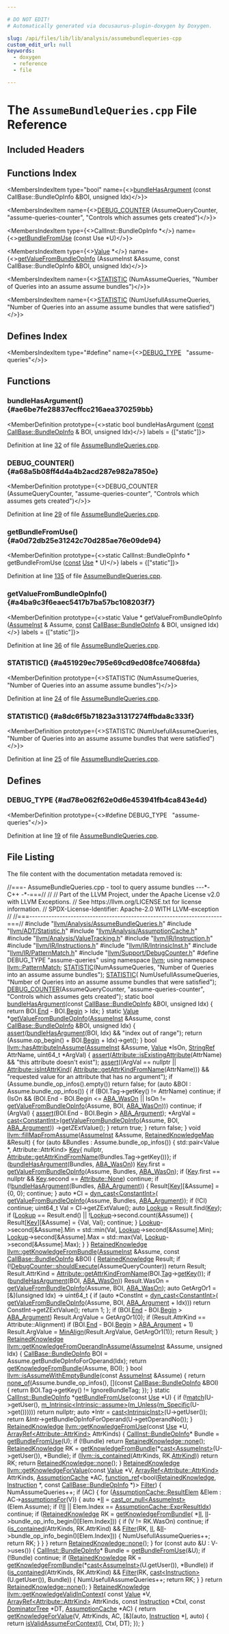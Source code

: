 ```yaml
---

# DO NOT EDIT!
# Automatically generated via docusaurus-plugin-doxygen by Doxygen.

slug: /api/files/lib/lib/analysis/assumebundlequeries-cpp
custom_edit_url: null
keywords:
  - doxygen
  - reference
  - file

---
```





# The `AssumeBundleQueries.cpp` File Reference

<DoxygenPage pluginConfig={pluginConfig}>



## Included Headers

<IncludesList>
<IncludesListItem
  filePath="llvm/Analysis/AssumeBundleQueries.h"
  permalink="/docs/api/files/include/include/llvm/include/llvm/analysis/assumebundlequeries-h"
  isLocal="true" />
<IncludesListItem
  filePath="llvm/ADT/Statistic.h"
  permalink="/docs/api/files/include/include/llvm/include/llvm/adt/statistic-h"
  isLocal="true" />
<IncludesListItem
  filePath="llvm/Analysis/AssumptionCache.h"
  permalink="/docs/api/files/include/include/llvm/include/llvm/analysis/assumptioncache-h"
  isLocal="true" />
<IncludesListItem
  filePath="llvm/Analysis/ValueTracking.h"
  permalink="/docs/api/files/include/include/llvm/include/llvm/analysis/valuetracking-h"
  isLocal="true" />
<IncludesListItem
  filePath="llvm/IR/Instruction.h"
  permalink="/docs/api/files/include/include/llvm/include/llvm/ir/instruction-h"
  isLocal="true" />
<IncludesListItem
  filePath="llvm/IR/Instructions.h"
  permalink="/docs/api/files/include/include/llvm/include/llvm/ir/instructions-h"
  isLocal="true" />
<IncludesListItem
  filePath="llvm/IR/IntrinsicInst.h"
  permalink="/docs/api/files/include/include/llvm/include/llvm/ir/intrinsicinst-h"
  isLocal="true" />
<IncludesListItem
  filePath="llvm/IR/PatternMatch.h"
  permalink="/docs/api/files/include/include/llvm/include/llvm/ir/patternmatch-h"
  isLocal="true" />
<IncludesListItem
  filePath="llvm/Support/DebugCounter.h"
  permalink="/docs/api/files/include/include/llvm/include/llvm/support/debugcounter-h"
  isLocal="true" />
</IncludesList>

## Functions Index

<MembersIndex>

<MembersIndexItem
  type="bool"
  name={<><a href="#ae6be7fe28837ecffcc216aea370259bb">bundleHasArgument</a> (const CallBase::BundleOpInfo &amp;BOI, unsigned Idx)</>}>
</MembersIndexItem>

<MembersIndexItem
  name={<><a href="#a68a5b08ff4d4a4b2acd287e982a7850e">DEBUG&#95;COUNTER</a> (AssumeQueryCounter, &quot;assume-queries-counter&quot;, &quot;Controls which assumes gets created&quot;)</>}>
</MembersIndexItem>

<MembersIndexItem
  type={<>CallInst::BundleOpInfo &#42;</>}
  name={<><a href="#a0d72db25e31242c70d285ae76e09de94">getBundleFromUse</a> (const Use &#42;U)</>}>
</MembersIndexItem>

<MembersIndexItem
  type={<><a href="/docs/api/classes/llvm/value">Value</a> &#42;</>}
  name={<><a href="#a4ba9c3f6eaec5417b7ba57bc108203f7">getValueFromBundleOpInfo</a> (AssumeInst &amp;Assume, const CallBase::BundleOpInfo &amp;BOI, unsigned Idx)</>}>
</MembersIndexItem>

<MembersIndexItem
  name={<><a href="#a451929ec795e69cd9ed08fce74068fda">STATISTIC</a> (NumAssumeQueries, &quot;Number of Queries into an assume assume bundles&quot;)</>}>
</MembersIndexItem>

<MembersIndexItem
  name={<><a href="#a8dc6f5b71823a31317274ffbda8c333f">STATISTIC</a> (NumUsefullAssumeQueries, &quot;Number of Queries into an assume assume bundles that were satisfied&quot;)</>}>
</MembersIndexItem>

</MembersIndex>

## Defines Index

<MembersIndex>

<MembersIndexItem
  type="#define"
  name={<><a href="#ad78e062f62e0d6e453941fb4ca843e4d">DEBUG&#95;TYPE</a>&nbsp;&nbsp;&nbsp;&quot;assume-queries&quot;</>}>
</MembersIndexItem>

</MembersIndex>


<SectionDefinition>

## Functions

### bundleHasArgument() {#ae6be7fe28837ecffcc216aea370259bb}

<MemberDefinition
  prototype={<>static bool bundleHasArgument (<a href="/docs/api/files/lib/lib/target/lib/target/aarch64/aarch64promoteconstant-cpp/#a90f8350fecae261c25be85d38b451bff">const</a> <a href="/docs/api/structs/llvm/callbase/bundleopinfo">CallBase::BundleOpInfo</a> &amp; BOI, unsigned Idx)</>}
  labels = {["static"]}>

Definition at line <a href="#l00032">32</a> of file <a href="/docs/api/files/lib/lib/analysis/assumebundlequeries-cpp">AssumeBundleQueries.cpp</a>.
</MemberDefinition>

### DEBUG&#95;COUNTER() {#a68a5b08ff4d4a4b2acd287e982a7850e}

<MemberDefinition
  prototype={<>DEBUG&#95;COUNTER (AssumeQueryCounter, &quot;assume-queries-counter&quot;, &quot;Controls which assumes gets created&quot;)</>}>

Definition at line <a href="#l00029">29</a> of file <a href="/docs/api/files/lib/lib/analysis/assumebundlequeries-cpp">AssumeBundleQueries.cpp</a>.
</MemberDefinition>

### getBundleFromUse() {#a0d72db25e31242c70d285ae76e09de94}

<MemberDefinition
  prototype={<>static CallInst::BundleOpInfo &#42; getBundleFromUse (<a href="/docs/api/files/lib/lib/target/lib/target/aarch64/aarch64promoteconstant-cpp/#a90f8350fecae261c25be85d38b451bff">const</a> <a href="/docs/api/classes/llvm/use">Use</a> &#42; U)</>}
  labels = {["static"]}>

Definition at line <a href="#l00135">135</a> of file <a href="/docs/api/files/lib/lib/analysis/assumebundlequeries-cpp">AssumeBundleQueries.cpp</a>.
</MemberDefinition>

### getValueFromBundleOpInfo() {#a4ba9c3f6eaec5417b7ba57bc108203f7}

<MemberDefinition
  prototype={<>static Value &#42; getValueFromBundleOpInfo (<a href="/docs/api/classes/llvm/assumeinst">AssumeInst</a> &amp; Assume, <a href="/docs/api/files/lib/lib/target/lib/target/aarch64/aarch64promoteconstant-cpp/#a90f8350fecae261c25be85d38b451bff">const</a> <a href="/docs/api/structs/llvm/callbase/bundleopinfo">CallBase::BundleOpInfo</a> &amp; BOI, unsigned Idx)</>}
  labels = {["static"]}>

Definition at line <a href="#l00036">36</a> of file <a href="/docs/api/files/lib/lib/analysis/assumebundlequeries-cpp">AssumeBundleQueries.cpp</a>.
</MemberDefinition>

### STATISTIC() {#a451929ec795e69cd9ed08fce74068fda}

<MemberDefinition
  prototype={<>STATISTIC (NumAssumeQueries, &quot;Number of Queries into an assume assume bundles&quot;)</>}>

Definition at line <a href="#l00024">24</a> of file <a href="/docs/api/files/lib/lib/analysis/assumebundlequeries-cpp">AssumeBundleQueries.cpp</a>.
</MemberDefinition>

### STATISTIC() {#a8dc6f5b71823a31317274ffbda8c333f}

<MemberDefinition
  prototype={<>STATISTIC (NumUsefullAssumeQueries, &quot;Number of Queries into an assume assume bundles that were satisfied&quot;)</>}>

Definition at line <a href="#l00025">25</a> of file <a href="/docs/api/files/lib/lib/analysis/assumebundlequeries-cpp">AssumeBundleQueries.cpp</a>.
</MemberDefinition>

</SectionDefinition>

<SectionDefinition>

## Defines

### DEBUG&#95;TYPE {#ad78e062f62e0d6e453941fb4ca843e4d}

<MemberDefinition
  prototype={<>#define DEBUG&#95;TYPE&nbsp;&nbsp;&nbsp;&quot;assume-queries&quot;</>}>

Definition at line <a href="#l00019">19</a> of file <a href="/docs/api/files/lib/lib/analysis/assumebundlequeries-cpp">AssumeBundleQueries.cpp</a>.
</MemberDefinition>

</SectionDefinition>

## File Listing

The file content with the documentation metadata removed is:

<ProgramListing>

<Link id="l00001" /><CodeLine lineNumber="1"><Highlight kind="comment">//===- AssumeBundleQueries.cpp - tool to query assume bundles ---&#42;- C++ -&#42;-===//</Highlight><Highlight kind="normal"></Highlight></CodeLine>
<Link id="l00002" /><CodeLine lineNumber="2"><Highlight kind="normal"></Highlight><Highlight kind="comment">//</Highlight><Highlight kind="normal"></Highlight></CodeLine>
<Link id="l00003" /><CodeLine lineNumber="3"><Highlight kind="normal"></Highlight><Highlight kind="comment">// Part of the LLVM Project, under the Apache License v2.0 with LLVM Exceptions.</Highlight><Highlight kind="normal"></Highlight></CodeLine>
<Link id="l00004" /><CodeLine lineNumber="4"><Highlight kind="normal"></Highlight><Highlight kind="comment">// See https://llvm.org/LICENSE.txt for license information.</Highlight><Highlight kind="normal"></Highlight></CodeLine>
<Link id="l00005" /><CodeLine lineNumber="5"><Highlight kind="normal"></Highlight><Highlight kind="comment">// SPDX-License-Identifier: Apache-2.0 WITH LLVM-exception</Highlight><Highlight kind="normal"></Highlight></CodeLine>
<Link id="l00006" /><CodeLine lineNumber="6"><Highlight kind="normal"></Highlight><Highlight kind="comment">//</Highlight><Highlight kind="normal"></Highlight></CodeLine>
<Link id="l00007" /><CodeLine lineNumber="7"><Highlight kind="normal"></Highlight><Highlight kind="comment">//===----------------------------------------------------------------------===//</Highlight><Highlight kind="normal"></Highlight></CodeLine>
<Link id="l00008" /><CodeLine lineNumber="8"><Highlight kind="normal"></Highlight></CodeLine>
<Link id="l00009" /><CodeLine lineNumber="9"><Highlight kind="normal"></Highlight><Highlight kind="preprocessor">#include &quot;<a href="/docs/api/files/include/include/llvm/include/llvm/analysis/assumebundlequeries-h">llvm/Analysis/AssumeBundleQueries.h</a>&quot;</Highlight><Highlight kind="normal"></Highlight></CodeLine>
<Link id="l00010" /><CodeLine lineNumber="10"><Highlight kind="normal"></Highlight><Highlight kind="preprocessor">#include &quot;<a href="/docs/api/files/include/include/llvm/include/llvm/adt/statistic-h">llvm/ADT/Statistic.h</a>&quot;</Highlight><Highlight kind="normal"></Highlight></CodeLine>
<Link id="l00011" /><CodeLine lineNumber="11"><Highlight kind="normal"></Highlight><Highlight kind="preprocessor">#include &quot;<a href="/docs/api/files/include/include/llvm/include/llvm/analysis/assumptioncache-h">llvm/Analysis/AssumptionCache.h</a>&quot;</Highlight><Highlight kind="normal"></Highlight></CodeLine>
<Link id="l00012" /><CodeLine lineNumber="12"><Highlight kind="normal"></Highlight><Highlight kind="preprocessor">#include &quot;<a href="/docs/api/files/include/include/llvm/include/llvm/analysis/valuetracking-h">llvm/Analysis/ValueTracking.h</a>&quot;</Highlight><Highlight kind="normal"></Highlight></CodeLine>
<Link id="l00013" /><CodeLine lineNumber="13"><Highlight kind="normal"></Highlight><Highlight kind="preprocessor">#include &quot;<a href="/docs/api/files/include/include/llvm/include/llvm/ir/instruction-h">llvm/IR/Instruction.h</a>&quot;</Highlight><Highlight kind="normal"></Highlight></CodeLine>
<Link id="l00014" /><CodeLine lineNumber="14"><Highlight kind="normal"></Highlight><Highlight kind="preprocessor">#include &quot;<a href="/docs/api/files/include/include/llvm/include/llvm/ir/instructions-h">llvm/IR/Instructions.h</a>&quot;</Highlight><Highlight kind="normal"></Highlight></CodeLine>
<Link id="l00015" /><CodeLine lineNumber="15"><Highlight kind="normal"></Highlight><Highlight kind="preprocessor">#include &quot;<a href="/docs/api/files/include/include/llvm/include/llvm/ir/intrinsicinst-h">llvm/IR/IntrinsicInst.h</a>&quot;</Highlight><Highlight kind="normal"></Highlight></CodeLine>
<Link id="l00016" /><CodeLine lineNumber="16"><Highlight kind="normal"></Highlight><Highlight kind="preprocessor">#include &quot;<a href="/docs/api/files/include/include/llvm/include/llvm/ir/patternmatch-h">llvm/IR/PatternMatch.h</a>&quot;</Highlight><Highlight kind="normal"></Highlight></CodeLine>
<Link id="l00017" /><CodeLine lineNumber="17"><Highlight kind="normal"></Highlight><Highlight kind="preprocessor">#include &quot;<a href="/docs/api/files/include/include/llvm/include/llvm/support/debugcounter-h">llvm/Support/DebugCounter.h</a>&quot;</Highlight><Highlight kind="normal"></Highlight></CodeLine>
<Link id="l00018" /><CodeLine lineNumber="18"><Highlight kind="normal"></Highlight></CodeLine>
<Link id="l00019" /><CodeLine lineNumber="19" lineLink="#ad78e062f62e0d6e453941fb4ca843e4d"><Highlight kind="normal"></Highlight><Highlight kind="preprocessor">#define DEBUG&#95;TYPE &quot;assume-queries&quot;</Highlight><Highlight kind="normal"></Highlight></CodeLine>
<Link id="l00020" /><CodeLine lineNumber="20"><Highlight kind="normal"></Highlight></CodeLine>
<Link id="l00021" /><CodeLine lineNumber="21"><Highlight kind="normal"></Highlight><Highlight kind="keyword">using namespace </Highlight><Highlight kind="normal"><a href="/docs/api/namespaces/llvm">llvm</a>;</Highlight></CodeLine>
<Link id="l00022" /><CodeLine lineNumber="22"><Highlight kind="normal"></Highlight><Highlight kind="keyword">using namespace </Highlight><Highlight kind="normal"><a href="/docs/api/namespaces/llvm/patternmatch">llvm::PatternMatch</a>;</Highlight></CodeLine>
<Link id="l00023" /><CodeLine lineNumber="23"><Highlight kind="normal"></Highlight></CodeLine>
<Link id="l00024" /><CodeLine lineNumber="24" lineLink="#a451929ec795e69cd9ed08fce74068fda"><Highlight kind="normal"><a href="/docs/api/files/include/include/llvm/include/llvm/adt/statistic-h/#ad6117415b93e5675d5a6c8e1855b3b2f">STATISTIC</a>(NumAssumeQueries, </Highlight><Highlight kind="stringliteral">&quot;Number of Queries into an assume assume bundles&quot;</Highlight><Highlight kind="normal">);</Highlight></CodeLine>
<Link id="l00025" /><CodeLine lineNumber="25" lineLink="#a8dc6f5b71823a31317274ffbda8c333f"><Highlight kind="normal"><a href="/docs/api/files/include/include/llvm/include/llvm/adt/statistic-h/#ad6117415b93e5675d5a6c8e1855b3b2f">STATISTIC</a>(</Highlight></CodeLine>
<Link id="l00026" /><CodeLine lineNumber="26"><Highlight kind="normal">    NumUsefullAssumeQueries,</Highlight></CodeLine>
<Link id="l00027" /><CodeLine lineNumber="27"><Highlight kind="normal">    </Highlight><Highlight kind="stringliteral">&quot;Number of Queries into an assume assume bundles that were satisfied&quot;</Highlight><Highlight kind="normal">);</Highlight></CodeLine>
<Link id="l00028" /><CodeLine lineNumber="28"><Highlight kind="normal"></Highlight></CodeLine>
<Link id="l00029" /><CodeLine lineNumber="29" lineLink="#a68a5b08ff4d4a4b2acd287e982a7850e"><Highlight kind="normal"><a href="/docs/api/files/include/include/llvm/include/llvm/support/debugcounter-h/#a0a175e0c17c3f2a0570e919ab68da2a4">DEBUG&#95;COUNTER</a>(AssumeQueryCounter, </Highlight><Highlight kind="stringliteral">&quot;assume-queries-counter&quot;</Highlight><Highlight kind="normal">,</Highlight></CodeLine>
<Link id="l00030" /><CodeLine lineNumber="30"><Highlight kind="normal">              </Highlight><Highlight kind="stringliteral">&quot;Controls which assumes gets created&quot;</Highlight><Highlight kind="normal">);</Highlight></CodeLine>
<Link id="l00031" /><CodeLine lineNumber="31"><Highlight kind="normal"></Highlight></CodeLine>
<Link id="l00032" /><CodeLine lineNumber="32" lineLink="#ae6be7fe28837ecffcc216aea370259bb"><Highlight kind="normal"></Highlight><Highlight kind="keyword">static</Highlight><Highlight kind="normal"> </Highlight><Highlight kind="keywordtype">bool</Highlight><Highlight kind="normal"> <a href="#ae6be7fe28837ecffcc216aea370259bb">bundleHasArgument</a>(</Highlight><Highlight kind="keyword">const</Highlight><Highlight kind="normal"> <a href="/docs/api/structs/llvm/callbase/bundleopinfo">CallBase::BundleOpInfo</a> &amp;BOI, </Highlight><Highlight kind="keywordtype">unsigned</Highlight><Highlight kind="normal"> Idx) &#123;</Highlight></CodeLine>
<Link id="l00033" /><CodeLine lineNumber="33"><Highlight kind="normal">  </Highlight><Highlight kind="keywordflow">return</Highlight><Highlight kind="normal"> BOI.<a href="/docs/api/structs/llvm/callbase/bundleopinfo/#ada395c3a073fdc65e96bf018d9d0cf4f">End</a> - BOI.<a href="/docs/api/structs/llvm/callbase/bundleopinfo/#af823d55c0067f516522508d1a38b2992">Begin</a> &gt; Idx;</Highlight></CodeLine>
<Link id="l00034" /><CodeLine lineNumber="34"><Highlight kind="normal">&#125;</Highlight></CodeLine>
<Link id="l00035" /><CodeLine lineNumber="35"><Highlight kind="normal"></Highlight></CodeLine>
<Link id="l00036" /><CodeLine lineNumber="36" lineLink="#a4ba9c3f6eaec5417b7ba57bc108203f7"><Highlight kind="normal"></Highlight><Highlight kind="keyword">static</Highlight><Highlight kind="normal"> <a href="/docs/api/classes/llvm/value">Value</a> &#42;<a href="#a4ba9c3f6eaec5417b7ba57bc108203f7">getValueFromBundleOpInfo</a>(<a href="/docs/api/classes/llvm/assumeinst">AssumeInst</a> &amp;Assume,</Highlight></CodeLine>
<Link id="l00037" /><CodeLine lineNumber="37"><Highlight kind="normal">                                       </Highlight><Highlight kind="keyword">const</Highlight><Highlight kind="normal"> <a href="/docs/api/structs/llvm/callbase/bundleopinfo">CallBase::BundleOpInfo</a> &amp;BOI,</Highlight></CodeLine>
<Link id="l00038" /><CodeLine lineNumber="38"><Highlight kind="normal">                                       </Highlight><Highlight kind="keywordtype">unsigned</Highlight><Highlight kind="normal"> Idx) &#123;</Highlight></CodeLine>
<Link id="l00039" /><CodeLine lineNumber="39"><Highlight kind="normal">  <a href="/docs/api/files/lib/lib/target/lib/target/amdgpu/silowercontrolflow-cpp/#a4868c5d81c5ccc98c47aeab6244346a0">assert</a>(<a href="#ae6be7fe28837ecffcc216aea370259bb">bundleHasArgument</a>(BOI, Idx) &amp;&amp; </Highlight><Highlight kind="stringliteral">&quot;index out of range&quot;</Highlight><Highlight kind="normal">);</Highlight></CodeLine>
<Link id="l00040" /><CodeLine lineNumber="40"><Highlight kind="normal">  </Highlight><Highlight kind="keywordflow">return</Highlight><Highlight kind="normal"> (Assume.op&#95;begin() + BOI.<a href="/docs/api/structs/llvm/callbase/bundleopinfo/#af823d55c0067f516522508d1a38b2992">Begin</a> + Idx)-&gt;get();</Highlight></CodeLine>
<Link id="l00041" /><CodeLine lineNumber="41"><Highlight kind="normal">&#125;</Highlight></CodeLine>
<Link id="l00042" /><CodeLine lineNumber="42"><Highlight kind="normal"></Highlight></CodeLine>
<Link id="l00043" /><CodeLine lineNumber="43" lineLink="/docs/api/namespaces/llvm/#ac175548dea024de495368b0dcd301f09"><Highlight kind="normal"></Highlight><Highlight kind="keywordtype">bool</Highlight><Highlight kind="normal"> <a href="/docs/api/namespaces/llvm/#ac175548dea024de495368b0dcd301f09">llvm::hasAttributeInAssume</a>(<a href="/docs/api/classes/llvm/assumeinst">AssumeInst</a> &amp;Assume, <a href="/docs/api/classes/llvm/value">Value</a> &#42;IsOn,</Highlight></CodeLine>
<Link id="l00044" /><CodeLine lineNumber="44"><Highlight kind="normal">                                <a href="/docs/api/classes/llvm/stringref">StringRef</a> AttrName, uint64&#95;t &#42;ArgVal) &#123;</Highlight></CodeLine>
<Link id="l00045" /><CodeLine lineNumber="45"><Highlight kind="normal">  <a href="/docs/api/files/lib/lib/target/lib/target/amdgpu/silowercontrolflow-cpp/#a4868c5d81c5ccc98c47aeab6244346a0">assert</a>(<a href="/docs/api/classes/llvm/attribute/#a9b0a1acb1f888349f2e47466c73f2d97">Attribute::isExistingAttribute</a>(AttrName) &amp;&amp;</Highlight></CodeLine>
<Link id="l00046" /><CodeLine lineNumber="46"><Highlight kind="normal">         </Highlight><Highlight kind="stringliteral">&quot;this attribute doesn&#39;t exist&quot;</Highlight><Highlight kind="normal">);</Highlight></CodeLine>
<Link id="l00047" /><CodeLine lineNumber="47"><Highlight kind="normal">  <a href="/docs/api/files/lib/lib/target/lib/target/amdgpu/silowercontrolflow-cpp/#a4868c5d81c5ccc98c47aeab6244346a0">assert</a>((ArgVal == </Highlight><Highlight kind="keyword">nullptr</Highlight><Highlight kind="normal"> || <a href="/docs/api/classes/llvm/attribute/#ac2d5f8ba4215304f89a401248abed393">Attribute::isIntAttrKind</a>(</Highlight></CodeLine>
<Link id="l00048" /><CodeLine lineNumber="48"><Highlight kind="normal">                                   <a href="/docs/api/classes/llvm/attribute/#a0c53a4c5456480dc377772d5d2f4f832">Attribute::getAttrKindFromName</a>(AttrName))) &amp;&amp;</Highlight></CodeLine>
<Link id="l00049" /><CodeLine lineNumber="49"><Highlight kind="normal">         </Highlight><Highlight kind="stringliteral">&quot;requested value for an attribute that has no argument&quot;</Highlight><Highlight kind="normal">);</Highlight></CodeLine>
<Link id="l00050" /><CodeLine lineNumber="50"><Highlight kind="normal">  </Highlight><Highlight kind="keywordflow">if</Highlight><Highlight kind="normal"> (Assume.bundle&#95;op&#95;infos().empty())</Highlight></CodeLine>
<Link id="l00051" /><CodeLine lineNumber="51"><Highlight kind="normal">    </Highlight><Highlight kind="keywordflow">return</Highlight><Highlight kind="normal"> </Highlight><Highlight kind="keyword">false</Highlight><Highlight kind="normal">;</Highlight></CodeLine>
<Link id="l00052" /><CodeLine lineNumber="52"><Highlight kind="normal"></Highlight></CodeLine>
<Link id="l00053" /><CodeLine lineNumber="53"><Highlight kind="normal">  </Highlight><Highlight kind="keywordflow">for</Highlight><Highlight kind="normal"> (</Highlight><Highlight kind="keyword">auto</Highlight><Highlight kind="normal"> &amp;BOI : Assume.bundle&#95;op&#95;infos()) &#123;</Highlight></CodeLine>
<Link id="l00054" /><CodeLine lineNumber="54"><Highlight kind="normal">    </Highlight><Highlight kind="keywordflow">if</Highlight><Highlight kind="normal"> (BOI.Tag-&gt;getKey() != AttrName)</Highlight></CodeLine>
<Link id="l00055" /><CodeLine lineNumber="55"><Highlight kind="normal">      </Highlight><Highlight kind="keywordflow">continue</Highlight><Highlight kind="normal">;</Highlight></CodeLine>
<Link id="l00056" /><CodeLine lineNumber="56"><Highlight kind="normal">    </Highlight><Highlight kind="keywordflow">if</Highlight><Highlight kind="normal"> (IsOn &amp;&amp; (BOI.End - BOI.Begin &lt;= <a href="/docs/api/namespaces/llvm/#af36ce2c8e7a209b35ea79a00f0621852a62cb1e392c91b9c6bf2929bf1f6437a4">ABA&#95;WasOn</a> ||</Highlight></CodeLine>
<Link id="l00057" /><CodeLine lineNumber="57"><Highlight kind="normal">                 IsOn != <a href="#a4ba9c3f6eaec5417b7ba57bc108203f7">getValueFromBundleOpInfo</a>(Assume, BOI, <a href="/docs/api/namespaces/llvm/#af36ce2c8e7a209b35ea79a00f0621852a62cb1e392c91b9c6bf2929bf1f6437a4">ABA&#95;WasOn</a>)))</Highlight></CodeLine>
<Link id="l00058" /><CodeLine lineNumber="58"><Highlight kind="normal">      </Highlight><Highlight kind="keywordflow">continue</Highlight><Highlight kind="normal">;</Highlight></CodeLine>
<Link id="l00059" /><CodeLine lineNumber="59"><Highlight kind="normal">    </Highlight><Highlight kind="keywordflow">if</Highlight><Highlight kind="normal"> (ArgVal) &#123;</Highlight></CodeLine>
<Link id="l00060" /><CodeLine lineNumber="60"><Highlight kind="normal">      <a href="/docs/api/files/lib/lib/target/lib/target/amdgpu/silowercontrolflow-cpp/#a4868c5d81c5ccc98c47aeab6244346a0">assert</a>(BOI.End - BOI.Begin &gt; <a href="/docs/api/namespaces/llvm/#af36ce2c8e7a209b35ea79a00f0621852a1db3cb6d53ab5e73d0d8b9e1afaa26ce">ABA&#95;Argument</a>);</Highlight></CodeLine>
<Link id="l00061" /><CodeLine lineNumber="61"><Highlight kind="normal">      &#42;ArgVal =</Highlight></CodeLine>
<Link id="l00062" /><CodeLine lineNumber="62"><Highlight kind="normal">          <a href="/docs/api/namespaces/llvm/#ac4fc845f5ed92de63cd4474f128f5fc5">cast&lt;ConstantInt&gt;</a>(<a href="#a4ba9c3f6eaec5417b7ba57bc108203f7">getValueFromBundleOpInfo</a>(Assume, BOI, <a href="/docs/api/namespaces/llvm/#af36ce2c8e7a209b35ea79a00f0621852a1db3cb6d53ab5e73d0d8b9e1afaa26ce">ABA&#95;Argument</a>))</Highlight></CodeLine>
<Link id="l00063" /><CodeLine lineNumber="63"><Highlight kind="normal">              -&gt;getZExtValue();</Highlight></CodeLine>
<Link id="l00064" /><CodeLine lineNumber="64"><Highlight kind="normal">    &#125;</Highlight></CodeLine>
<Link id="l00065" /><CodeLine lineNumber="65"><Highlight kind="normal">    </Highlight><Highlight kind="keywordflow">return</Highlight><Highlight kind="normal"> </Highlight><Highlight kind="keyword">true</Highlight><Highlight kind="normal">;</Highlight></CodeLine>
<Link id="l00066" /><CodeLine lineNumber="66"><Highlight kind="normal">  &#125;</Highlight></CodeLine>
<Link id="l00067" /><CodeLine lineNumber="67"><Highlight kind="normal">  </Highlight><Highlight kind="keywordflow">return</Highlight><Highlight kind="normal"> </Highlight><Highlight kind="keyword">false</Highlight><Highlight kind="normal">;</Highlight></CodeLine>
<Link id="l00068" /><CodeLine lineNumber="68"><Highlight kind="normal">&#125;</Highlight></CodeLine>
<Link id="l00069" /><CodeLine lineNumber="69"><Highlight kind="normal"></Highlight></CodeLine>
<Link id="l00070" /><CodeLine lineNumber="70" lineLink="/docs/api/namespaces/llvm/#ad0cb3b7526df89b44d7c13b54cd25a51"><Highlight kind="normal"></Highlight><Highlight kind="keywordtype">void</Highlight><Highlight kind="normal"> <a href="/docs/api/namespaces/llvm/#ad0cb3b7526df89b44d7c13b54cd25a51">llvm::fillMapFromAssume</a>(<a href="/docs/api/classes/llvm/assumeinst">AssumeInst</a> &amp;Assume, <a href="/docs/api/namespaces/llvm/#a681f4982ace03237b4578f1280eef12e">RetainedKnowledgeMap</a> &amp;Result) &#123;</Highlight></CodeLine>
<Link id="l00071" /><CodeLine lineNumber="71"><Highlight kind="normal">  </Highlight><Highlight kind="keywordflow">for</Highlight><Highlight kind="normal"> (</Highlight><Highlight kind="keyword">auto</Highlight><Highlight kind="normal"> &amp;Bundles : Assume.bundle&#95;op&#95;infos()) &#123;</Highlight></CodeLine>
<Link id="l00072" /><CodeLine lineNumber="72"><Highlight kind="normal">    std::pair&lt;Value &#42;, Attribute::AttrKind&gt; <a href="/docs/api/namespaces/llvm/#a98c6256d0644613c6b5b3e2ef06ef5ce">Key</a>&#123;</Highlight></CodeLine>
<Link id="l00073" /><CodeLine lineNumber="73"><Highlight kind="normal">        </Highlight><Highlight kind="keyword">nullptr</Highlight><Highlight kind="normal">, <a href="/docs/api/classes/llvm/attribute/#a0c53a4c5456480dc377772d5d2f4f832">Attribute::getAttrKindFromName</a>(Bundles.Tag-&gt;getKey())&#125;;</Highlight></CodeLine>
<Link id="l00074" /><CodeLine lineNumber="74"><Highlight kind="normal">    </Highlight><Highlight kind="keywordflow">if</Highlight><Highlight kind="normal"> (<a href="#ae6be7fe28837ecffcc216aea370259bb">bundleHasArgument</a>(Bundles, <a href="/docs/api/namespaces/llvm/#af36ce2c8e7a209b35ea79a00f0621852a62cb1e392c91b9c6bf2929bf1f6437a4">ABA&#95;WasOn</a>))</Highlight></CodeLine>
<Link id="l00075" /><CodeLine lineNumber="75"><Highlight kind="normal">      <a href="/docs/api/namespaces/llvm/#a98c6256d0644613c6b5b3e2ef06ef5ce">Key</a>.first = <a href="#a4ba9c3f6eaec5417b7ba57bc108203f7">getValueFromBundleOpInfo</a>(Assume, Bundles, <a href="/docs/api/namespaces/llvm/#af36ce2c8e7a209b35ea79a00f0621852a62cb1e392c91b9c6bf2929bf1f6437a4">ABA&#95;WasOn</a>);</Highlight></CodeLine>
<Link id="l00076" /><CodeLine lineNumber="76"><Highlight kind="normal"></Highlight></CodeLine>
<Link id="l00077" /><CodeLine lineNumber="77"><Highlight kind="normal">    </Highlight><Highlight kind="keywordflow">if</Highlight><Highlight kind="normal"> (<a href="/docs/api/namespaces/llvm/#a98c6256d0644613c6b5b3e2ef06ef5ce">Key</a>.first == </Highlight><Highlight kind="keyword">nullptr</Highlight><Highlight kind="normal"> &amp;&amp; <a href="/docs/api/namespaces/llvm/#a98c6256d0644613c6b5b3e2ef06ef5ce">Key</a>.second == <a href="/docs/api/classes/llvm/attribute/#aab7ee4b8fd1d3e7e4cea87868855e60ea5e58e419b1c9e35d6131976412fd8f0c">Attribute::None</a>)</Highlight></CodeLine>
<Link id="l00078" /><CodeLine lineNumber="78"><Highlight kind="normal">      </Highlight><Highlight kind="keywordflow">continue</Highlight><Highlight kind="normal">;</Highlight></CodeLine>
<Link id="l00079" /><CodeLine lineNumber="79"><Highlight kind="normal">    </Highlight><Highlight kind="keywordflow">if</Highlight><Highlight kind="normal"> (!<a href="#ae6be7fe28837ecffcc216aea370259bb">bundleHasArgument</a>(Bundles, <a href="/docs/api/namespaces/llvm/#af36ce2c8e7a209b35ea79a00f0621852a1db3cb6d53ab5e73d0d8b9e1afaa26ce">ABA&#95;Argument</a>)) &#123;</Highlight></CodeLine>
<Link id="l00080" /><CodeLine lineNumber="80"><Highlight kind="normal">      Result&#91;<a href="/docs/api/namespaces/llvm/#a98c6256d0644613c6b5b3e2ef06ef5ce">Key</a>&#93;&#91;&amp;Assume&#93; = &#123;0, 0&#125;;</Highlight></CodeLine>
<Link id="l00081" /><CodeLine lineNumber="81"><Highlight kind="normal">      </Highlight><Highlight kind="keywordflow">continue</Highlight><Highlight kind="normal">;</Highlight></CodeLine>
<Link id="l00082" /><CodeLine lineNumber="82"><Highlight kind="normal">    &#125;</Highlight></CodeLine>
<Link id="l00083" /><CodeLine lineNumber="83"><Highlight kind="normal">    </Highlight><Highlight kind="keyword">auto</Highlight><Highlight kind="normal"> &#42;CI = <a href="/docs/api/namespaces/llvm/#a22eeee01734061ac1b31ccd994c49eef">dyn&#95;cast&lt;ConstantInt&gt;</a>(</Highlight></CodeLine>
<Link id="l00084" /><CodeLine lineNumber="84"><Highlight kind="normal">        <a href="#a4ba9c3f6eaec5417b7ba57bc108203f7">getValueFromBundleOpInfo</a>(Assume, Bundles, <a href="/docs/api/namespaces/llvm/#af36ce2c8e7a209b35ea79a00f0621852a1db3cb6d53ab5e73d0d8b9e1afaa26ce">ABA&#95;Argument</a>));</Highlight></CodeLine>
<Link id="l00085" /><CodeLine lineNumber="85"><Highlight kind="normal">    </Highlight><Highlight kind="keywordflow">if</Highlight><Highlight kind="normal"> (!CI)</Highlight></CodeLine>
<Link id="l00086" /><CodeLine lineNumber="86"><Highlight kind="normal">      </Highlight><Highlight kind="keywordflow">continue</Highlight><Highlight kind="normal">;</Highlight></CodeLine>
<Link id="l00087" /><CodeLine lineNumber="87"><Highlight kind="normal">    uint64&#95;t Val = CI-&gt;getZExtValue();</Highlight></CodeLine>
<Link id="l00088" /><CodeLine lineNumber="88"><Highlight kind="normal">    </Highlight><Highlight kind="keyword">auto</Highlight><Highlight kind="normal"> <a href="/docs/api/files/lib/lib/target/lib/target/x86/x86floatingpoint-cpp/#ac28513e2e067144d291d2d8f0301b61a">Lookup</a> = Result.find(<a href="/docs/api/namespaces/llvm/#a98c6256d0644613c6b5b3e2ef06ef5ce">Key</a>);</Highlight></CodeLine>
<Link id="l00089" /><CodeLine lineNumber="89"><Highlight kind="normal">    </Highlight><Highlight kind="keywordflow">if</Highlight><Highlight kind="normal"> (<a href="/docs/api/files/lib/lib/target/lib/target/x86/x86floatingpoint-cpp/#ac28513e2e067144d291d2d8f0301b61a">Lookup</a> == Result.end() || !<a href="/docs/api/files/lib/lib/target/lib/target/x86/x86floatingpoint-cpp/#ac28513e2e067144d291d2d8f0301b61a">Lookup</a>-&gt;second.count(&amp;Assume)) &#123;</Highlight></CodeLine>
<Link id="l00090" /><CodeLine lineNumber="90"><Highlight kind="normal">      Result&#91;<a href="/docs/api/namespaces/llvm/#a98c6256d0644613c6b5b3e2ef06ef5ce">Key</a>&#93;&#91;&amp;Assume&#93; = &#123;Val, Val&#125;;</Highlight></CodeLine>
<Link id="l00091" /><CodeLine lineNumber="91"><Highlight kind="normal">      </Highlight><Highlight kind="keywordflow">continue</Highlight><Highlight kind="normal">;</Highlight></CodeLine>
<Link id="l00092" /><CodeLine lineNumber="92"><Highlight kind="normal">    &#125;</Highlight></CodeLine>
<Link id="l00093" /><CodeLine lineNumber="93"><Highlight kind="normal">    <a href="/docs/api/files/lib/lib/target/lib/target/x86/x86floatingpoint-cpp/#ac28513e2e067144d291d2d8f0301b61a">Lookup</a>-&gt;second&#91;&amp;Assume&#93;.Min = std::min(Val, <a href="/docs/api/files/lib/lib/target/lib/target/x86/x86floatingpoint-cpp/#ac28513e2e067144d291d2d8f0301b61a">Lookup</a>-&gt;second&#91;&amp;Assume&#93;.Min);</Highlight></CodeLine>
<Link id="l00094" /><CodeLine lineNumber="94"><Highlight kind="normal">    <a href="/docs/api/files/lib/lib/target/lib/target/x86/x86floatingpoint-cpp/#ac28513e2e067144d291d2d8f0301b61a">Lookup</a>-&gt;second&#91;&amp;Assume&#93;.Max = std::max(Val, <a href="/docs/api/files/lib/lib/target/lib/target/x86/x86floatingpoint-cpp/#ac28513e2e067144d291d2d8f0301b61a">Lookup</a>-&gt;second&#91;&amp;Assume&#93;.Max);</Highlight></CodeLine>
<Link id="l00095" /><CodeLine lineNumber="95"><Highlight kind="normal">  &#125;</Highlight></CodeLine>
<Link id="l00096" /><CodeLine lineNumber="96"><Highlight kind="normal">&#125;</Highlight></CodeLine>
<Link id="l00097" /><CodeLine lineNumber="97"><Highlight kind="normal"></Highlight></CodeLine>
<Link id="l00098" /><CodeLine lineNumber="98"><Highlight kind="normal"><a href="/docs/api/structs/llvm/retainedknowledge">RetainedKnowledge</a></Highlight></CodeLine>
<Link id="l00099" /><CodeLine lineNumber="99" lineLink="/docs/api/namespaces/llvm/#a5b33634e0aa97435f13845ce7e10411e"><Highlight kind="normal"><a href="/docs/api/namespaces/llvm/#a5b33634e0aa97435f13845ce7e10411e">llvm::getKnowledgeFromBundle</a>(<a href="/docs/api/classes/llvm/assumeinst">AssumeInst</a> &amp;Assume,</Highlight></CodeLine>
<Link id="l00100" /><CodeLine lineNumber="100"><Highlight kind="normal">                             </Highlight><Highlight kind="keyword">const</Highlight><Highlight kind="normal"> <a href="/docs/api/structs/llvm/callbase/bundleopinfo">CallBase::BundleOpInfo</a> &amp;BOI) &#123;</Highlight></CodeLine>
<Link id="l00101" /><CodeLine lineNumber="101"><Highlight kind="normal">  <a href="/docs/api/structs/llvm/retainedknowledge">RetainedKnowledge</a> Result;</Highlight></CodeLine>
<Link id="l00102" /><CodeLine lineNumber="102"><Highlight kind="normal">  </Highlight><Highlight kind="keywordflow">if</Highlight><Highlight kind="normal"> (!<a href="/docs/api/classes/llvm/debugcounter/#a5aace8653ce3726ef07194dcf6bce2bf">DebugCounter::shouldExecute</a>(AssumeQueryCounter))</Highlight></CodeLine>
<Link id="l00103" /><CodeLine lineNumber="103"><Highlight kind="normal">    </Highlight><Highlight kind="keywordflow">return</Highlight><Highlight kind="normal"> Result;</Highlight></CodeLine>
<Link id="l00104" /><CodeLine lineNumber="104"><Highlight kind="normal"></Highlight></CodeLine>
<Link id="l00105" /><CodeLine lineNumber="105"><Highlight kind="normal">  Result.AttrKind = <a href="/docs/api/classes/llvm/attribute/#a0c53a4c5456480dc377772d5d2f4f832">Attribute::getAttrKindFromName</a>(BOI.<a href="/docs/api/structs/llvm/callbase/bundleopinfo/#a6aa7df1351e95051b1565a3df18dacb0">Tag</a>-&gt;<a href="/docs/api/classes/llvm/stringmapentry/#a6201b76e51e8eecfbb57c77fba8367b8">getKey</a>());</Highlight></CodeLine>
<Link id="l00106" /><CodeLine lineNumber="106"><Highlight kind="normal">  </Highlight><Highlight kind="keywordflow">if</Highlight><Highlight kind="normal"> (<a href="#ae6be7fe28837ecffcc216aea370259bb">bundleHasArgument</a>(BOI, <a href="/docs/api/namespaces/llvm/#af36ce2c8e7a209b35ea79a00f0621852a62cb1e392c91b9c6bf2929bf1f6437a4">ABA&#95;WasOn</a>))</Highlight></CodeLine>
<Link id="l00107" /><CodeLine lineNumber="107"><Highlight kind="normal">    Result.WasOn = <a href="#a4ba9c3f6eaec5417b7ba57bc108203f7">getValueFromBundleOpInfo</a>(Assume, BOI, <a href="/docs/api/namespaces/llvm/#af36ce2c8e7a209b35ea79a00f0621852a62cb1e392c91b9c6bf2929bf1f6437a4">ABA&#95;WasOn</a>);</Highlight></CodeLine>
<Link id="l00108" /><CodeLine lineNumber="108"><Highlight kind="normal">  </Highlight><Highlight kind="keyword">auto</Highlight><Highlight kind="normal"> GetArgOr1 = &#91;&amp;&#93;(</Highlight><Highlight kind="keywordtype">unsigned</Highlight><Highlight kind="normal"> Idx) -&gt; uint64&#95;t &#123;</Highlight></CodeLine>
<Link id="l00109" /><CodeLine lineNumber="109"><Highlight kind="normal">    </Highlight><Highlight kind="keywordflow">if</Highlight><Highlight kind="normal"> (</Highlight><Highlight kind="keyword">auto</Highlight><Highlight kind="normal"> &#42;ConstInt = <a href="/docs/api/namespaces/llvm/#a22eeee01734061ac1b31ccd994c49eef">dyn&#95;cast&lt;ConstantInt&gt;</a>(</Highlight></CodeLine>
<Link id="l00110" /><CodeLine lineNumber="110"><Highlight kind="normal">            <a href="#a4ba9c3f6eaec5417b7ba57bc108203f7">getValueFromBundleOpInfo</a>(Assume, BOI, <a href="/docs/api/namespaces/llvm/#af36ce2c8e7a209b35ea79a00f0621852a1db3cb6d53ab5e73d0d8b9e1afaa26ce">ABA&#95;Argument</a> + Idx)))</Highlight></CodeLine>
<Link id="l00111" /><CodeLine lineNumber="111"><Highlight kind="normal">      </Highlight><Highlight kind="keywordflow">return</Highlight><Highlight kind="normal"> ConstInt-&gt;getZExtValue();</Highlight></CodeLine>
<Link id="l00112" /><CodeLine lineNumber="112"><Highlight kind="normal">    </Highlight><Highlight kind="keywordflow">return</Highlight><Highlight kind="normal"> 1;</Highlight></CodeLine>
<Link id="l00113" /><CodeLine lineNumber="113"><Highlight kind="normal">  &#125;;</Highlight></CodeLine>
<Link id="l00114" /><CodeLine lineNumber="114"><Highlight kind="normal">  </Highlight><Highlight kind="keywordflow">if</Highlight><Highlight kind="normal"> (BOI.<a href="/docs/api/structs/llvm/callbase/bundleopinfo/#ada395c3a073fdc65e96bf018d9d0cf4f">End</a> - BOI.<a href="/docs/api/structs/llvm/callbase/bundleopinfo/#af823d55c0067f516522508d1a38b2992">Begin</a> &gt; <a href="/docs/api/namespaces/llvm/#af36ce2c8e7a209b35ea79a00f0621852a1db3cb6d53ab5e73d0d8b9e1afaa26ce">ABA&#95;Argument</a>)</Highlight></CodeLine>
<Link id="l00115" /><CodeLine lineNumber="115"><Highlight kind="normal">    Result.ArgValue = GetArgOr1(0);</Highlight></CodeLine>
<Link id="l00116" /><CodeLine lineNumber="116"><Highlight kind="normal">  </Highlight><Highlight kind="keywordflow">if</Highlight><Highlight kind="normal"> (Result.AttrKind == Attribute::Alignment)</Highlight></CodeLine>
<Link id="l00117" /><CodeLine lineNumber="117"><Highlight kind="normal">    </Highlight><Highlight kind="keywordflow">if</Highlight><Highlight kind="normal"> (BOI.<a href="/docs/api/structs/llvm/callbase/bundleopinfo/#ada395c3a073fdc65e96bf018d9d0cf4f">End</a> - BOI.<a href="/docs/api/structs/llvm/callbase/bundleopinfo/#af823d55c0067f516522508d1a38b2992">Begin</a> &gt; <a href="/docs/api/namespaces/llvm/#af36ce2c8e7a209b35ea79a00f0621852a1db3cb6d53ab5e73d0d8b9e1afaa26ce">ABA&#95;Argument</a> + 1)</Highlight></CodeLine>
<Link id="l00118" /><CodeLine lineNumber="118"><Highlight kind="normal">      Result.ArgValue = <a href="/docs/api/namespaces/llvm/#a59f98bbb1f440db8d5db1c8b5bd819f6">MinAlign</a>(Result.ArgValue, GetArgOr1(1));</Highlight></CodeLine>
<Link id="l00119" /><CodeLine lineNumber="119"><Highlight kind="normal">  </Highlight><Highlight kind="keywordflow">return</Highlight><Highlight kind="normal"> Result;</Highlight></CodeLine>
<Link id="l00120" /><CodeLine lineNumber="120"><Highlight kind="normal">&#125;</Highlight></CodeLine>
<Link id="l00121" /><CodeLine lineNumber="121"><Highlight kind="normal"></Highlight></CodeLine>
<Link id="l00122" /><CodeLine lineNumber="122" lineLink="/docs/api/namespaces/llvm/#a34da38db06d2aeac588562ae3935c89f"><Highlight kind="normal"><a href="/docs/api/structs/llvm/retainedknowledge">RetainedKnowledge</a> <a href="/docs/api/namespaces/llvm/#a34da38db06d2aeac588562ae3935c89f">llvm::getKnowledgeFromOperandInAssume</a>(<a href="/docs/api/classes/llvm/assumeinst">AssumeInst</a> &amp;Assume,</Highlight></CodeLine>
<Link id="l00123" /><CodeLine lineNumber="123"><Highlight kind="normal">                                                        </Highlight><Highlight kind="keywordtype">unsigned</Highlight><Highlight kind="normal"> Idx) &#123;</Highlight></CodeLine>
<Link id="l00124" /><CodeLine lineNumber="124"><Highlight kind="normal">  <a href="/docs/api/structs/llvm/callbase/bundleopinfo">CallBase::BundleOpInfo</a> BOI = Assume.getBundleOpInfoForOperand(Idx);</Highlight></CodeLine>
<Link id="l00125" /><CodeLine lineNumber="125"><Highlight kind="normal">  </Highlight><Highlight kind="keywordflow">return</Highlight><Highlight kind="normal"> <a href="/docs/api/namespaces/llvm/#a5b33634e0aa97435f13845ce7e10411e">getKnowledgeFromBundle</a>(Assume, BOI);</Highlight></CodeLine>
<Link id="l00126" /><CodeLine lineNumber="126"><Highlight kind="normal">&#125;</Highlight></CodeLine>
<Link id="l00127" /><CodeLine lineNumber="127"><Highlight kind="normal"></Highlight></CodeLine>
<Link id="l00128" /><CodeLine lineNumber="128" lineLink="/docs/api/namespaces/llvm/#a4418ab5bfa0defc56f75457a07161472"><Highlight kind="normal"></Highlight><Highlight kind="keywordtype">bool</Highlight><Highlight kind="normal"> <a href="/docs/api/namespaces/llvm/#a4418ab5bfa0defc56f75457a07161472">llvm::isAssumeWithEmptyBundle</a>(</Highlight><Highlight kind="keyword">const</Highlight><Highlight kind="normal"> <a href="/docs/api/classes/llvm/assumeinst">AssumeInst</a> &amp;Assume) &#123;</Highlight></CodeLine>
<Link id="l00129" /><CodeLine lineNumber="129"><Highlight kind="normal">  </Highlight><Highlight kind="keywordflow">return</Highlight><Highlight kind="normal"> <a href="/docs/api/namespaces/llvm/#a7dc3069afa2ce5ea62ac2eb183e51c00">none&#95;of</a>(Assume.bundle&#95;op&#95;infos(),</Highlight></CodeLine>
<Link id="l00130" /><CodeLine lineNumber="130"><Highlight kind="normal">                 &#91;&#93;(</Highlight><Highlight kind="keyword">const</Highlight><Highlight kind="normal"> <a href="/docs/api/structs/llvm/callbase/bundleopinfo">CallBase::BundleOpInfo</a> &amp;BOI) &#123;</Highlight></CodeLine>
<Link id="l00131" /><CodeLine lineNumber="131"><Highlight kind="normal">                   return BOI.Tag-&gt;getKey() != IgnoreBundleTag;</Highlight></CodeLine>
<Link id="l00132" /><CodeLine lineNumber="132"><Highlight kind="normal">                 &#125;);</Highlight></CodeLine>
<Link id="l00133" /><CodeLine lineNumber="133"><Highlight kind="normal">&#125;</Highlight></CodeLine>
<Link id="l00134" /><CodeLine lineNumber="134"><Highlight kind="normal"></Highlight></CodeLine>
<Link id="l00135" /><CodeLine lineNumber="135" lineLink="#a0d72db25e31242c70d285ae76e09de94"><Highlight kind="normal"></Highlight><Highlight kind="keyword">static</Highlight><Highlight kind="normal"> <a href="/docs/api/structs/llvm/callbase/bundleopinfo">CallInst::BundleOpInfo</a> &#42;<a href="#a0d72db25e31242c70d285ae76e09de94">getBundleFromUse</a>(</Highlight><Highlight kind="keyword">const</Highlight><Highlight kind="normal"> <a href="/docs/api/classes/llvm/use">Use</a> &#42;U) &#123;</Highlight></CodeLine>
<Link id="l00136" /><CodeLine lineNumber="136"><Highlight kind="normal">  </Highlight><Highlight kind="keywordflow">if</Highlight><Highlight kind="normal"> (!<a href="/docs/api/namespaces/llvm/patternmatch/#a25d956d9e0beadd47ce4bc255dfa811d">match</a>(U-&gt;getUser(),</Highlight></CodeLine>
<Link id="l00137" /><CodeLine lineNumber="137"><Highlight kind="normal">             <a href="/docs/api/namespaces/llvm/patternmatch/#a3c0adc1054838f4498e0e860b637a22b">m&#95;Intrinsic&lt;Intrinsic::assume&gt;</a>(<a href="/docs/api/namespaces/llvm/patternmatch/#af83385307ca71963173473fbd9352387">m&#95;Unless</a>(<a href="/docs/api/namespaces/llvm/patternmatch/#a2d9861feadd3a09792967a012559e7b2">m&#95;Specific</a>(U-&gt;get())))))</Highlight></CodeLine>
<Link id="l00138" /><CodeLine lineNumber="138"><Highlight kind="normal">    </Highlight><Highlight kind="keywordflow">return</Highlight><Highlight kind="normal"> </Highlight><Highlight kind="keyword">nullptr</Highlight><Highlight kind="normal">;</Highlight></CodeLine>
<Link id="l00139" /><CodeLine lineNumber="139"><Highlight kind="normal">  </Highlight><Highlight kind="keyword">auto</Highlight><Highlight kind="normal"> &#42;Intr = <a href="/docs/api/namespaces/llvm/#ac4fc845f5ed92de63cd4474f128f5fc5">cast&lt;IntrinsicInst&gt;</a>(U-&gt;getUser());</Highlight></CodeLine>
<Link id="l00140" /><CodeLine lineNumber="140"><Highlight kind="normal">  </Highlight><Highlight kind="keywordflow">return</Highlight><Highlight kind="normal"> &amp;Intr-&gt;getBundleOpInfoForOperand(U-&gt;getOperandNo());</Highlight></CodeLine>
<Link id="l00141" /><CodeLine lineNumber="141"><Highlight kind="normal">&#125;</Highlight></CodeLine>
<Link id="l00142" /><CodeLine lineNumber="142"><Highlight kind="normal"></Highlight></CodeLine>
<Link id="l00143" /><CodeLine lineNumber="143"><Highlight kind="normal"><a href="/docs/api/structs/llvm/retainedknowledge">RetainedKnowledge</a></Highlight></CodeLine>
<Link id="l00144" /><CodeLine lineNumber="144" lineLink="/docs/api/namespaces/llvm/#a95c64b72ee738c969f87befc9b66ee30"><Highlight kind="normal"><a href="/docs/api/namespaces/llvm/#a95c64b72ee738c969f87befc9b66ee30">llvm::getKnowledgeFromUse</a>(</Highlight><Highlight kind="keyword">const</Highlight><Highlight kind="normal"> <a href="/docs/api/classes/llvm/use">Use</a> &#42;U,</Highlight></CodeLine>
<Link id="l00145" /><CodeLine lineNumber="145"><Highlight kind="normal">                          <a href="/docs/api/classes/llvm/arrayref">ArrayRef&lt;Attribute::AttrKind&gt;</a> AttrKinds) &#123;</Highlight></CodeLine>
<Link id="l00146" /><CodeLine lineNumber="146"><Highlight kind="normal">  <a href="/docs/api/structs/llvm/callbase/bundleopinfo">CallInst::BundleOpInfo</a>&#42; Bundle = <a href="#a0d72db25e31242c70d285ae76e09de94">getBundleFromUse</a>(U);</Highlight></CodeLine>
<Link id="l00147" /><CodeLine lineNumber="147"><Highlight kind="normal">  </Highlight><Highlight kind="keywordflow">if</Highlight><Highlight kind="normal"> (!Bundle)</Highlight></CodeLine>
<Link id="l00148" /><CodeLine lineNumber="148"><Highlight kind="normal">    </Highlight><Highlight kind="keywordflow">return</Highlight><Highlight kind="normal"> <a href="/docs/api/structs/llvm/retainedknowledge/#a5831cbb744aa662c00d3cb9e56a1dad3">RetainedKnowledge::none</a>();</Highlight></CodeLine>
<Link id="l00149" /><CodeLine lineNumber="149"><Highlight kind="normal">  <a href="/docs/api/structs/llvm/retainedknowledge">RetainedKnowledge</a> RK =</Highlight></CodeLine>
<Link id="l00150" /><CodeLine lineNumber="150"><Highlight kind="normal">      <a href="/docs/api/namespaces/llvm/#a5b33634e0aa97435f13845ce7e10411e">getKnowledgeFromBundle</a>(&#42;<a href="/docs/api/namespaces/llvm/#ac4fc845f5ed92de63cd4474f128f5fc5">cast&lt;AssumeInst&gt;</a>(U-&gt;getUser()), &#42;Bundle);</Highlight></CodeLine>
<Link id="l00151" /><CodeLine lineNumber="151"><Highlight kind="normal">  </Highlight><Highlight kind="keywordflow">if</Highlight><Highlight kind="normal"> (<a href="/docs/api/namespaces/llvm/#acd1cd968cb420c82d70926920fcdc7d7">llvm::is&#95;contained</a>(AttrKinds, RK.<a href="/docs/api/structs/llvm/retainedknowledge/#a054a26c551d4de8f1af4d75a7a67a42a">AttrKind</a>))</Highlight></CodeLine>
<Link id="l00152" /><CodeLine lineNumber="152"><Highlight kind="normal">    </Highlight><Highlight kind="keywordflow">return</Highlight><Highlight kind="normal"> RK;</Highlight></CodeLine>
<Link id="l00153" /><CodeLine lineNumber="153"><Highlight kind="normal">  </Highlight><Highlight kind="keywordflow">return</Highlight><Highlight kind="normal"> <a href="/docs/api/structs/llvm/retainedknowledge/#a5831cbb744aa662c00d3cb9e56a1dad3">RetainedKnowledge::none</a>();</Highlight></CodeLine>
<Link id="l00154" /><CodeLine lineNumber="154"><Highlight kind="normal">&#125;</Highlight></CodeLine>
<Link id="l00155" /><CodeLine lineNumber="155"><Highlight kind="normal"></Highlight></CodeLine>
<Link id="l00156" /><CodeLine lineNumber="156"><Highlight kind="normal"><a href="/docs/api/structs/llvm/retainedknowledge">RetainedKnowledge</a></Highlight></CodeLine>
<Link id="l00157" /><CodeLine lineNumber="157" lineLink="/docs/api/namespaces/llvm/#a5ade489c0f3b2b272cfcf0bb8f011399"><Highlight kind="normal"><a href="/docs/api/namespaces/llvm/#a5ade489c0f3b2b272cfcf0bb8f011399">llvm::getKnowledgeForValue</a>(</Highlight><Highlight kind="keyword">const</Highlight><Highlight kind="normal"> <a href="/docs/api/classes/llvm/value">Value</a> &#42;V,</Highlight></CodeLine>
<Link id="l00158" /><CodeLine lineNumber="158"><Highlight kind="normal">                           <a href="/docs/api/classes/llvm/arrayref">ArrayRef&lt;Attribute::AttrKind&gt;</a> AttrKinds,</Highlight></CodeLine>
<Link id="l00159" /><CodeLine lineNumber="159"><Highlight kind="normal">                           <a href="/docs/api/classes/llvm/assumptioncache">AssumptionCache</a> &#42;AC,</Highlight></CodeLine>
<Link id="l00160" /><CodeLine lineNumber="160"><Highlight kind="normal">                           <a href="/docs/api/classes/llvm/function-ref">function&#95;ref</a>&lt;</Highlight><Highlight kind="keywordtype">bool</Highlight><Highlight kind="normal">(<a href="/docs/api/structs/llvm/retainedknowledge">RetainedKnowledge</a>, <a href="/docs/api/classes/llvm/instruction">Instruction</a> &#42;,</Highlight></CodeLine>
<Link id="l00161" /><CodeLine lineNumber="161"><Highlight kind="normal">                                             </Highlight><Highlight kind="keyword">const</Highlight><Highlight kind="normal"> <a href="/docs/api/structs/llvm/callbase/bundleopinfo">CallBase::BundleOpInfo</a> &#42;)&gt;</Highlight></CodeLine>
<Link id="l00162" /><CodeLine lineNumber="162"><Highlight kind="normal">                               <a href="/docs/api/namespaces/llvm/#aaee5189b9c4db9ad666a88abaf1ee0c4ad7778d0c64b6ba21494c97f77a66885a">Filter</a>) &#123;</Highlight></CodeLine>
<Link id="l00163" /><CodeLine lineNumber="163"><Highlight kind="normal">  NumAssumeQueries++;</Highlight></CodeLine>
<Link id="l00164" /><CodeLine lineNumber="164"><Highlight kind="normal">  </Highlight><Highlight kind="keywordflow">if</Highlight><Highlight kind="normal"> (AC) &#123;</Highlight></CodeLine>
<Link id="l00165" /><CodeLine lineNumber="165"><Highlight kind="normal">    </Highlight><Highlight kind="keywordflow">for</Highlight><Highlight kind="normal"> (<a href="/docs/api/structs/llvm/assumptioncache/resultelem">AssumptionCache::ResultElem</a> &amp;Elem : AC-&gt;<a href="/docs/api/classes/llvm/assumptioncache/#ab711f68db26cb29c8332ac93c0bebed1">assumptionsFor</a>(V)) &#123;</Highlight></CodeLine>
<Link id="l00166" /><CodeLine lineNumber="166"><Highlight kind="normal">      </Highlight><Highlight kind="keyword">auto</Highlight><Highlight kind="normal"> &#42;<a href="/docs/api/files/lib/lib/target/lib/target/nvptx/nvvmintrrange-cpp/#ac5804672fc0850438d63caec770647f8">II</a> = <a href="/docs/api/namespaces/llvm/#a3e627c32543ca70720c4270a8b11da3f">cast&#95;or&#95;null&lt;AssumeInst&gt;</a>(Elem.Assume);</Highlight></CodeLine>
<Link id="l00167" /><CodeLine lineNumber="167"><Highlight kind="normal">      </Highlight><Highlight kind="keywordflow">if</Highlight><Highlight kind="normal"> (!<a href="/docs/api/files/lib/lib/target/lib/target/nvptx/nvvmintrrange-cpp/#ac5804672fc0850438d63caec770647f8">II</a> || Elem.Index == <a href="/docs/api/classes/llvm/assumptioncache/#a05a03a071a8a55948ba0db3b5bf594baabe329e327a2448aff6bd087678df1c26">AssumptionCache::ExprResultIdx</a>)</Highlight></CodeLine>
<Link id="l00168" /><CodeLine lineNumber="168"><Highlight kind="normal">        </Highlight><Highlight kind="keywordflow">continue</Highlight><Highlight kind="normal">;</Highlight></CodeLine>
<Link id="l00169" /><CodeLine lineNumber="169"><Highlight kind="normal">      </Highlight><Highlight kind="keywordflow">if</Highlight><Highlight kind="normal"> (<a href="/docs/api/structs/llvm/retainedknowledge">RetainedKnowledge</a> RK = <a href="/docs/api/namespaces/llvm/#a5b33634e0aa97435f13845ce7e10411e">getKnowledgeFromBundle</a>(</Highlight></CodeLine>
<Link id="l00170" /><CodeLine lineNumber="170"><Highlight kind="normal">              &#42;<a href="/docs/api/files/lib/lib/target/lib/target/nvptx/nvvmintrrange-cpp/#ac5804672fc0850438d63caec770647f8">II</a>, <a href="/docs/api/files/lib/lib/target/lib/target/nvptx/nvvmintrrange-cpp/#ac5804672fc0850438d63caec770647f8">II</a>-&gt;bundle&#95;op&#95;info&#95;begin()&#91;Elem.Index&#93;)) &#123;</Highlight></CodeLine>
<Link id="l00171" /><CodeLine lineNumber="171"><Highlight kind="normal">        </Highlight><Highlight kind="keywordflow">if</Highlight><Highlight kind="normal"> (V != RK.WasOn)</Highlight></CodeLine>
<Link id="l00172" /><CodeLine lineNumber="172"><Highlight kind="normal">          </Highlight><Highlight kind="keywordflow">continue</Highlight><Highlight kind="normal">;</Highlight></CodeLine>
<Link id="l00173" /><CodeLine lineNumber="173"><Highlight kind="normal">        </Highlight><Highlight kind="keywordflow">if</Highlight><Highlight kind="normal"> (<a href="/docs/api/namespaces/llvm/#acd1cd968cb420c82d70926920fcdc7d7">is&#95;contained</a>(AttrKinds, RK.AttrKind) &amp;&amp;</Highlight></CodeLine>
<Link id="l00174" /><CodeLine lineNumber="174"><Highlight kind="normal">            <a href="/docs/api/namespaces/llvm/#aaee5189b9c4db9ad666a88abaf1ee0c4ad7778d0c64b6ba21494c97f77a66885a">Filter</a>(RK, <a href="/docs/api/files/lib/lib/target/lib/target/nvptx/nvvmintrrange-cpp/#ac5804672fc0850438d63caec770647f8">II</a>, &amp;<a href="/docs/api/files/lib/lib/target/lib/target/nvptx/nvvmintrrange-cpp/#ac5804672fc0850438d63caec770647f8">II</a>-&gt;bundle&#95;op&#95;info&#95;begin()&#91;Elem.Index&#93;)) &#123;</Highlight></CodeLine>
<Link id="l00175" /><CodeLine lineNumber="175"><Highlight kind="normal">          NumUsefullAssumeQueries++;</Highlight></CodeLine>
<Link id="l00176" /><CodeLine lineNumber="176"><Highlight kind="normal">          </Highlight><Highlight kind="keywordflow">return</Highlight><Highlight kind="normal"> RK;</Highlight></CodeLine>
<Link id="l00177" /><CodeLine lineNumber="177"><Highlight kind="normal">        &#125;</Highlight></CodeLine>
<Link id="l00178" /><CodeLine lineNumber="178"><Highlight kind="normal">      &#125;</Highlight></CodeLine>
<Link id="l00179" /><CodeLine lineNumber="179"><Highlight kind="normal">    &#125;</Highlight></CodeLine>
<Link id="l00180" /><CodeLine lineNumber="180"><Highlight kind="normal">    </Highlight><Highlight kind="keywordflow">return</Highlight><Highlight kind="normal"> <a href="/docs/api/structs/llvm/retainedknowledge/#a5831cbb744aa662c00d3cb9e56a1dad3">RetainedKnowledge::none</a>();</Highlight></CodeLine>
<Link id="l00181" /><CodeLine lineNumber="181"><Highlight kind="normal">  &#125;</Highlight></CodeLine>
<Link id="l00182" /><CodeLine lineNumber="182"><Highlight kind="normal">  </Highlight><Highlight kind="keywordflow">for</Highlight><Highlight kind="normal"> (</Highlight><Highlight kind="keyword">const</Highlight><Highlight kind="normal"> </Highlight><Highlight kind="keyword">auto</Highlight><Highlight kind="normal"> &amp;U : V-&gt;uses()) &#123;</Highlight></CodeLine>
<Link id="l00183" /><CodeLine lineNumber="183"><Highlight kind="normal">    <a href="/docs/api/structs/llvm/callbase/bundleopinfo">CallInst::BundleOpInfo</a>&#42; Bundle = <a href="#a0d72db25e31242c70d285ae76e09de94">getBundleFromUse</a>(&amp;U);</Highlight></CodeLine>
<Link id="l00184" /><CodeLine lineNumber="184"><Highlight kind="normal">    </Highlight><Highlight kind="keywordflow">if</Highlight><Highlight kind="normal"> (!Bundle)</Highlight></CodeLine>
<Link id="l00185" /><CodeLine lineNumber="185"><Highlight kind="normal">      </Highlight><Highlight kind="keywordflow">continue</Highlight><Highlight kind="normal">;</Highlight></CodeLine>
<Link id="l00186" /><CodeLine lineNumber="186"><Highlight kind="normal">    </Highlight><Highlight kind="keywordflow">if</Highlight><Highlight kind="normal"> (<a href="/docs/api/structs/llvm/retainedknowledge">RetainedKnowledge</a> RK =</Highlight></CodeLine>
<Link id="l00187" /><CodeLine lineNumber="187"><Highlight kind="normal">            <a href="/docs/api/namespaces/llvm/#a5b33634e0aa97435f13845ce7e10411e">getKnowledgeFromBundle</a>(&#42;<a href="/docs/api/namespaces/llvm/#ac4fc845f5ed92de63cd4474f128f5fc5">cast&lt;AssumeInst&gt;</a>(U.getUser()), &#42;Bundle))</Highlight></CodeLine>
<Link id="l00188" /><CodeLine lineNumber="188"><Highlight kind="normal">      </Highlight><Highlight kind="keywordflow">if</Highlight><Highlight kind="normal"> (<a href="/docs/api/namespaces/llvm/#acd1cd968cb420c82d70926920fcdc7d7">is&#95;contained</a>(AttrKinds, RK.AttrKind) &amp;&amp;</Highlight></CodeLine>
<Link id="l00189" /><CodeLine lineNumber="189"><Highlight kind="normal">          <a href="/docs/api/namespaces/llvm/#aaee5189b9c4db9ad666a88abaf1ee0c4ad7778d0c64b6ba21494c97f77a66885a">Filter</a>(RK, <a href="/docs/api/namespaces/llvm/#ac4fc845f5ed92de63cd4474f128f5fc5">cast&lt;Instruction&gt;</a>(U.getUser()), Bundle)) &#123;</Highlight></CodeLine>
<Link id="l00190" /><CodeLine lineNumber="190"><Highlight kind="normal">        NumUsefullAssumeQueries++;</Highlight></CodeLine>
<Link id="l00191" /><CodeLine lineNumber="191"><Highlight kind="normal">        </Highlight><Highlight kind="keywordflow">return</Highlight><Highlight kind="normal"> RK;</Highlight></CodeLine>
<Link id="l00192" /><CodeLine lineNumber="192"><Highlight kind="normal">      &#125;</Highlight></CodeLine>
<Link id="l00193" /><CodeLine lineNumber="193"><Highlight kind="normal">  &#125;</Highlight></CodeLine>
<Link id="l00194" /><CodeLine lineNumber="194"><Highlight kind="normal">  </Highlight><Highlight kind="keywordflow">return</Highlight><Highlight kind="normal"> <a href="/docs/api/structs/llvm/retainedknowledge/#a5831cbb744aa662c00d3cb9e56a1dad3">RetainedKnowledge::none</a>();</Highlight></CodeLine>
<Link id="l00195" /><CodeLine lineNumber="195"><Highlight kind="normal">&#125;</Highlight></CodeLine>
<Link id="l00196" /><CodeLine lineNumber="196"><Highlight kind="normal"></Highlight></CodeLine>
<Link id="l00197" /><CodeLine lineNumber="197" lineLink="/docs/api/namespaces/llvm/#a59fbd04b5994401ad0421914a9d9da43"><Highlight kind="normal"><a href="/docs/api/structs/llvm/retainedknowledge">RetainedKnowledge</a> <a href="/docs/api/namespaces/llvm/#a59fbd04b5994401ad0421914a9d9da43">llvm::getKnowledgeValidInContext</a>(</Highlight></CodeLine>
<Link id="l00198" /><CodeLine lineNumber="198"><Highlight kind="normal">    </Highlight><Highlight kind="keyword">const</Highlight><Highlight kind="normal"> <a href="/docs/api/classes/llvm/value">Value</a> &#42;V, <a href="/docs/api/classes/llvm/arrayref">ArrayRef&lt;Attribute::AttrKind&gt;</a> AttrKinds,</Highlight></CodeLine>
<Link id="l00199" /><CodeLine lineNumber="199"><Highlight kind="normal">    </Highlight><Highlight kind="keyword">const</Highlight><Highlight kind="normal"> <a href="/docs/api/classes/llvm/instruction">Instruction</a> &#42;CtxI, </Highlight><Highlight kind="keyword">const</Highlight><Highlight kind="normal"> <a href="/docs/api/classes/llvm/dominatortree">DominatorTree</a> &#42;DT, <a href="/docs/api/classes/llvm/assumptioncache">AssumptionCache</a> &#42;AC) &#123;</Highlight></CodeLine>
<Link id="l00200" /><CodeLine lineNumber="200"><Highlight kind="normal">  </Highlight><Highlight kind="keywordflow">return</Highlight><Highlight kind="normal"> <a href="/docs/api/namespaces/llvm/#a5ade489c0f3b2b272cfcf0bb8f011399">getKnowledgeForValue</a>(V, AttrKinds, AC,</Highlight></CodeLine>
<Link id="l00201" /><CodeLine lineNumber="201"><Highlight kind="normal">                              &#91;&amp;&#93;(</Highlight><Highlight kind="keyword">auto</Highlight><Highlight kind="normal">, <a href="/docs/api/classes/llvm/instruction">Instruction</a> &#42;<a href="/docs/api/files/lib/lib/support/md5-cpp/#ac0eafdc9ee161b71e7af98af736952fd">I</a>, </Highlight><Highlight kind="keyword">auto</Highlight><Highlight kind="normal">) &#123;</Highlight></CodeLine>
<Link id="l00202" /><CodeLine lineNumber="202"><Highlight kind="normal">                                </Highlight><Highlight kind="keywordflow">return</Highlight><Highlight kind="normal"> <a href="/docs/api/namespaces/llvm/#a0f7c11444c9e7d7c1036ae1f049f4cee">isValidAssumeForContext</a>(<a href="/docs/api/files/lib/lib/support/md5-cpp/#ac0eafdc9ee161b71e7af98af736952fd">I</a>, CtxI, DT);</Highlight></CodeLine>
<Link id="l00203" /><CodeLine lineNumber="203"><Highlight kind="normal">                              &#125;);</Highlight></CodeLine>
<Link id="l00204" /><CodeLine lineNumber="204"><Highlight kind="normal">&#125;</Highlight></CodeLine>

</ProgramListing>

</DoxygenPage>
